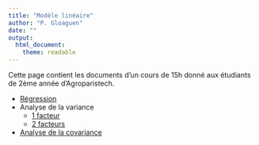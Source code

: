 ```yaml
---
title: "Modèle linéaire"
author: "P. Gloaguen"
date: ""
output: 
  html_document:
    theme: readable
---
```


Cette page contient les documents d'un cours de 15h donné aux étudiants de 2ème année d'Agroparistech.

- [Régression](teaching_docs/cours_diapos_ML_Regression.pdf)
- Analyse de la variance 
    - [1 facteur](teaching_docs/cours_diapos_ML_ANOVA.pdf)
    - [2 facteurs](teaching_docs/cours_diapos_ML_ANOVA_2F.pdf)
- [Analyse de la covariance](teaching_docs/cours_diapos_ML_ANCOVA.pdf) 